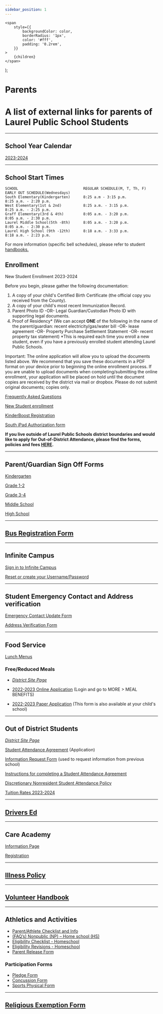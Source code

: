 ```yaml
---
sidebar_position: 1
---
```


	<span
		style={{
			backgroundColor: color,
			borderRadius: '1px',
			color: '#fff',
			padding: '0.2rem',
		}}
	>
		{children}
	</span>
);

# Parents

# A list of external links for parents of Laurel Public School Students

---

## School Year Calendar

[2023-2024](https://resources.finalsite.net/images/v1676396553/laurelk12mtus/wo1umk3mfytk1ef8dctl/2023-2024Calendar.pdf)

---

## School Start Times

```
SCHOOL                              REGULAR SCHEDULE(M, T, Th, F)              EARLY OUT SCHEDULE(Wednesdays)
South Elementary(Kindergarten)      8:25 a.m - 3:15 p.m.                       8:25 a.m. - 2:20 p.m.
West Elementary(1st & 2nd)          8:25 a.m. - 3:15 p.m.	                   8:25 a.m. - 2:25 p.m.
Graff Elementary(3rd & 4th)         8:05 a.m. - 3:20 p.m.	                   8:05 a.m. - 2:30 p.m.
Laurel Middle School(5th -8th)      8:05 a.m. - 3:20 p.m.	                   8:05 a.m. - 2:30 p.m.
Laurel High School (9th -12th)      8:18 a.m. - 3:33 p.m.	                   8:18 a.m. - 2:23 p.m.
```

For more information (specific bell schedules), please refer to student [handbooks.](/docs/category/handbooks)

## Enrollment

New Student Enrollment 2023-2024

Before you begin, please gather the following documentation:

1. A copy of your child's Certified Birth Certificate (the official copy you received from the County).
2. A copy of your child's most recent Immunization Record.
3. Parent Photo ID -OR- Legal Guardian/Custodian Photo ID with supporting legal documents.
4. Proof of Residency* (We can accept **ONE** of the following in the name of the parent/guardian: recent electricity/gas/water bill -OR- lease agreement -OR- Property Purchase Settlement Statement -OR- recent property tax statement) *This is required each time you enroll a new student, even if you have a previously enrolled student attending Laurel Public Schools.

Important: The online application will allow you to upload the documents listed above. We recommend that you save these documents in a PDF format on your device prior to beginning the online enrollment process. If you are unable to upload documents when completing/submitting the online enrollment, your application will be placed on hold until the document copies are received by the district via mail or dropbox. Please do not submit original documents; copies only.

[Frequently Asked Questions](https://resources.finalsite.net/images/v1650572439/laurelk12mtus/ofqrtc24vnowhg1ijhax/newstudentenrollmentfaqs.pdf)

[New Student enrollment](https://mtdecloud2.infinitecampus.org/campus/apps/olr/application/login/email-choose-year)

[KinderBoost Registration](https://www.laurel.k12.mt.us/fs/form-manager/view/a416189c-7aca-4a4c-a9a1-99585fe36304)

[South iPad Authorization form](https://www.laurel.k12.mt.us/fs/form-manager/view/163472d7-fb94-4614-8c96-491224717d2a)

**If you live outside of Laurel Public Schools district boundaries and would like to apply for Out-of-District Attendance,
please find the forms, policies and fees [HERE](#out-of-district-students).**

---

## Parent/Guardian Sign Off Forms

[Kindergarten](https://www.laurel.k12.mt.us/fs/form-manager/view/e43f856a-1e80-48f3-842c-c4d616b26d03)

[Grade 1-2](https://www.laurel.k12.mt.us/fs/form-manager/view/eca8188a-c5b8-41b6-bcfe-080837df650a)

[Grade 3-4](https://www.laurel.k12.mt.us/fs/form-manager/view/ce17fb3b-0a13-4f5c-9a15-dac5e6200537)

[Middle School](https://www.laurel.k12.mt.us/fs/form-manager/view/b1416a37-ef6a-4fbd-815d-ffe4936ee993)

[High School](https://www.laurel.k12.mt.us/fs/form-manager/view/c6ac658a-3359-48fd-877f-8290bff1c10a)

---

## [Bus Registration Form](https://laurel.flowforms.io/busregistration)

---

## Infinite Campus

[Sign in to Infinite Campus](https://mtdecloud2.infinitecampus.org/campus/portal/laurel.jsp)

[Reset or create your Username/Password](https://laurelschools.atlassian.net/servicedesk/customer/portal/5/group/20/create/73)

---

## Student Emergency Contact and Address verification

[Emergency Contact Update Form](https://resources.finalsite.net/images/v1650572412/laurelk12mtus/vwplv5n4ys6ezwam9sse/emergencycontactupdateform-webversion.pdf)

[Address Verification Form](https://resources.finalsite.net/images/v1650572464/laurelk12mtus/q775m0znqdf9ufobu6ad/addressverificationstatementweb221.pdf)

---

## Food Service

[Lunch Menus](https://laurelsd.sodexomyway.com/)

### Free/Reduced Meals

- [_District Site Page_](https://www.laurel.k12.mt.us/parent/freereduced-meals)

- [2022-2023 Online Application](https://mtdecloud2.infinitecampus.org/campus/portal/laurel.jsp) (Login and go to MORE > MEAL BENEFITS)

- [2022-2023 Paper Application](https://drive.google.com/file/d/1PgM1r_bB8Oy3aVsQPrkCwCXip5ZGxOBv/view) (This form is also available at your child's school)

---

## Out of District Students

[_District Site Page_](https://www.laurel.k12.mt.us/parent/student-enrollment/out-of-district-students)

[Student Attendance Agreement](https://resources.finalsite.net/images/v1678808477/laurelk12mtus/etos4nrte1ajq4rzdjdq/FP-141ParentorDistrictStudentAttendanceAgreement_1.pdf) (Application)

[Information Request Form](https://resources.finalsite.net/images/v1678808578/laurelk12mtus/oizk9gvhv5sdegbzjkfj/OODInformationRequestForm23-24.pdf) (used to request information from previous school)

[Instructions for completing a Student Attendance Agreement](https://resources.finalsite.net/images/v1678808653/laurelk12mtus/lhxexaqiqmhz2i77rjzb/InstructionsforcompletinganFP-14123-24.pdf)

[Discretionary Nonresident Student Attendance Policy](https://simbli.eboardsolutions.com/Policy/ViewPolicy.aspx?S=36031292&revid=AuSEJ9MLdxE71JFLVv83lg==&ptid=amIgTZiB9plushNjl6WXhfiOQ==&secid=&PG=6&IRP=0&isPndg=false)

[Tuition Rates 2023-2024](https://resources.finalsite.net/images/v1683831857/laurelk12mtus/ziojjoymxjczeq63ztgb/TuitionRates2023-2024finalversion.pdf)

---

## [Drivers Ed](https://www.laurel.k12.mt.us/quick-links/drivers-education-classes)

---

## Care Academy

[Information Page](https://www.laurel.k12.mt.us/parent/care-academy-united-way)

[Registration](https://www.unitedwayyellowstone.org/applications-other-forms)

---

## [Illness Policy](https://resources.finalsite.net/images/v1650575693/laurelk12mtus/xbrluxdmsvs5luo43buk/illnesspolicy1.pdf)

---

## [Volunteer Handbook](https://drive.google.com/file/d/1ZBonnr1X9hJZ4gRxsNvCXDCtR0HbeFyz/view)

---

## Athletics and Activities

- [Parent/Athlete Checklist and Info](https://docs.google.com/document/d/1bsKaaUZSod55sp-5f0I7Vc2LFtqz3ZZfzZjE1__BlAo/edit)
- [(FAQ’s) Nonpublic (NP) – Home school (HS)](https://www.laurel.k12.mt.us/fs/resource-manager/view/77225d87-2ec3-441b-b5cd-f97833a6f3e2)
- [Eligibility Checklist - Homeschool](https://www.laurel.k12.mt.us/fs/resource-manager/view/f0fea885-059a-462b-964d-ba946b848689)
- [Eligibility Revisions - Homeschool](https://www.laurel.k12.mt.us/fs/resource-manager/view/9cf4aeab-71c0-4849-b2c0-7edee4ef8c79)
- [Parent Release Form](https://drive.google.com/file/d/1Lw_wtv-Fhku0xFnM5MdkrpcAF6GORqjN/view?usp=sharing)

### Participation Forms

- [Pledge Form](https://www.laurel.k12.mt.us/fs/resource-manager/view/6d05fbfd-a695-4bcd-aeae-200a8a3cb3a3)
- [Concussion Form](https://www.laurel.k12.mt.us/fs/resource-manager/view/0726482d-0aab-4957-9744-75eca02036f9)
- [Sports Physical Form](https://cdn1.sportngin.com/attachments/document/ad7e-1857956/Pre-participationPhysicalForm-2023-24.pdf)

---

## [Religious Exemption Form](https://resources.finalsite.net/images/v1650572778/laurelk12mtus/zbfsznwsycolbk4cezhy/religiousexemptionform.pdf)
